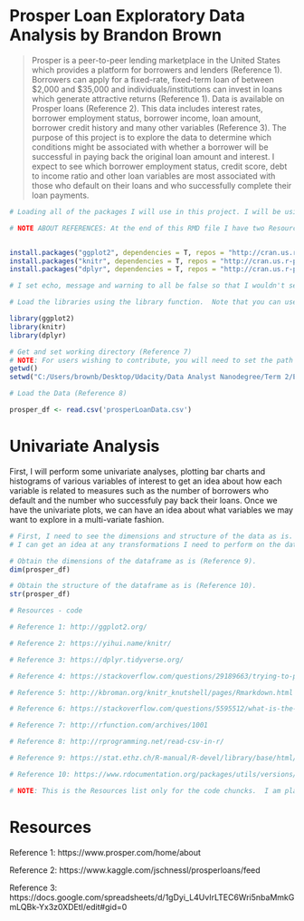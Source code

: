 Prosper Loan Exploratory Data Analysis by Brandon Brown
========================================================

> Prosper is a peer-to-peer lending marketplace in the United States which provides a platform for borrowers and lenders (Reference 1). Borrowers can apply for a fixed-rate, fixed-term loan of between $2,000 and $35,000 and individuals/institutions can invest in loans which generate attractive returns (Reference 1). Data is available on Prosper loans (Reference 2). This data includes interest rates, borrower employment status, borrower income, loan amount, borrower credit history and many other variables (Reference 3). The purpose of this project is to explore the data to determine which conditions might be associated with whether a borrower will be successful in paying back the original loan amount and interest. I expect to see which borrower employment status, credit score, debt to income ratio and other loan variables are most associated with those who default on their loans and who successfully complete their loan payments.



```r
# Loading all of the packages I will use in this project. I will be using ggplot2 to construct plots (Reference 1), knitr to put the R markdown document into an HTML document (Reference 2) and dplyr to mutate and transform the data (Reference 3).  I had to add a repos section to get the knitting of the html file to complete (Reference 4).  

# NOTE ABOUT REFERENCES: At the end of this RMD file I have two Resources sections.  The first is inside of an R chunck and is only for code inside R chuncks.  The second is outside the R chunck and is only for analyses and paragraphs outside the R chuncks.  I did this so that references for code inside the R chuncks wouldn't be visible in a knitted HTML file if users want to knit together the file (because the R chuncks themselves won't be visible). 


install.packages("ggplot2", dependencies = T, repos = "http://cran.us.r-project.org") 
install.packages("knitr", dependencies = T, repos = "http://cran.us.r-project.org")
install.packages("dplyr", dependencies = T, repos = "http://cran.us.r-project.org")

# I set echo, message and warning to all be false so that I wouldn't see the code in the HTML document or any warning messages (Reference 5)

# Load the libraries using the library function.  Note that you can use ? in front of any command I use to see what the command does.  This tells what the command does (Reference 6).

library(ggplot2)
library(knitr)
library(dplyr)

# Get and set working directory (Reference 7)
# NOTE: For users wishing to contribute, you will need to set the path to that you have cloned the project to inside the parentheses in setwd.
getwd()
setwd("C:/Users/brownb/Desktop/Udacity/Data Analyst Nanodegree/Term 2/Exploratory Data Analysis/EDA - Prosper Loan Data")
```

```r
# Load the Data (Reference 8)

prosper_df <- read.csv('prosperLoanData.csv')
```

# Univariate Analysis

First, I will perform some univariate analyses, plotting bar charts and histograms of various variables of interest to get an idea about how each variable is related to measures such as the number of borrowers who default and the number who successfuly pay back their loans.  Once we have the univariate plots, we can have an idea about what variables we may want to explore in a multi-variate fashion.

```r
# First, I need to see the dimensions and structure of the data as is. This way
# I can get an idea at any transformations I need to perform on the data.

# Obtain the dimensions of the dataframe as is (Reference 9).
dim(prosper_df)

# Obtain the structure of the dataframe as is (Reference 10).
str(prosper_df)
```


```r
# Resources - code

# Reference 1: http://ggplot2.org/

# Reference 2: https://yihui.name/knitr/

# Reference 3: https://dplyr.tidyverse.org/

# Reference 4: https://stackoverflow.com/questions/29189663/trying-to-publish-an-r-notebook-and-keep-getting-the-same-error-error-in-contri

# Reference 5: http://kbroman.org/knitr_knutshell/pages/Rmarkdown.html

# Reference 6: https://stackoverflow.com/questions/5595512/what-is-the-difference-between-require-and-library

# Reference 7: http://rfunction.com/archives/1001

# Reference 8: http://rprogramming.net/read-csv-in-r/

# Reference 9: https://stat.ethz.ch/R-manual/R-devel/library/base/html/dim.html

# Reference 10: https://www.rdocumentation.org/packages/utils/versions/3.4.3/topics/str

# NOTE: This is the Resources list only for the code chuncks.  I am placing this list inside of this chunck so that they do not appear when knitting the HTML file (for users who want to do that at the end). The only resources I want to appear when knitting the HTML file are those referenced inside the file and meant to be visible (outside the R chuncks).
```

# Resources

Reference 1: https://www.prosper.com/home/about

Reference 2: https://www.kaggle.com/jschnessl/prosperloans/feed

Reference 3: https://docs.google.com/spreadsheets/d/1gDyi_L4UvIrLTEC6Wri5nbaMmkGmLQBk-Yx3z0XDEtI/edit#gid=0